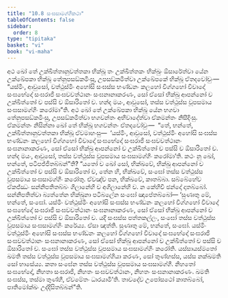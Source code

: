 ```yaml
---
title: "10.8 සංඝසාමග්ගීකථා"
tableOfContents: false
sidebar:
  order: 8
type: "tipitaka"
basket: "vi"
book: "vi-maha"
---
```



<DynamicBreadcrumb />

<Division number="475" book="vi-maha">

<Paragraph number="2015" book="vi-maha">
අථ ඛෝ තේ උක්ඛිත්තානුවත්තකා භික්ඛූ තං උක්ඛිත්තකං භික්ඛුං ඕසාරේත්වා යේන උක්ඛේපකා භික්ඛූ තේනුපසඞ්කමිංසු, උපසඞ්කමිත්වා උක්ඛේපකේ භික්ඛූ ඒතදවෝචුං—  “යස්මිං, ආවුසෝ, වත්ථුස්මිං අහෝසි සංඝස්ස භණ්ඩනං කලහෝ විග්ගහෝ විවාදෝ සංඝභේදෝ සංඝරාජි සංඝවවත්ථානං සංඝනානාකරණං, සෝ ඒසෝ භික්ඛු ආපන්නෝ ච උක්ඛිත්තෝ ච පස්සි ච ඕසාරිතෝ ච. හන්ද මයං, ආවුසෝ, තස්ස වත්ථුස්ස වූපසමාය සංඝසාමග්ගිං කරෝමා”ති.
</Paragraph>

<Paragraph number="2016" book="vi-maha">
අථ ඛෝ තේ උක්ඛේපකා භික්ඛූ යේන භගවා තේනුපසඞ්කමිංසු, උපසඞ්කමිත්වා භගවන්තං අභිවාදේත්වා ඒකමන්තං නිසීදිංසු. ඒකමන්තං නිසින්නා ඛෝ තේ භික්ඛූ භගවන්තං ඒතදවෝචුං—  “තේ, භන්තේ, උක්ඛිත්තානුවත්තකා භික්ඛූ ඒවමාහංසු—  ‘යස්මිං, ආවුසෝ, වත්ථුස්මිං අහෝසි සංඝස්ස භණ්ඩනං කලහෝ විග්ගහෝ විවාදෝ සංඝභේදෝ සංඝරාජි සංඝවවත්ථානං සංඝනානාකරණං, සෝ ඒසෝ භික්ඛු ආපන්නෝ ච උක්ඛිත්තෝ ච පස්සි ච ඕසාරිතෝ ච. හන්ද මයං, ආවුසෝ, තස්ස වත්ථුස්ස වූපසමාය සංඝසාමග්ගිං කරෝමා’ති. කථං නු ඛෝ, භන්තේ, පටිපජ්ජිතබ්බන්”ති? “යතෝ ච ඛෝ සෝ, භික්ඛවේ, භික්ඛු ආපන්නෝ ච උක්ඛිත්තෝ ච පස්සි ච ඕසාරිතෝ ච, තේන හි, භික්ඛවේ, සංඝෝ තස්ස වත්ථුස්ස වූපසමාය සංඝසාමග්ගිං කරෝතු. ඒවඤ්ච පන, භික්ඛවේ, කාතබ්බා. සබ්බේහේව ඒකජ්ඣං සන්නිපතිතබ්බං ගිලානේහි ච අගිලානේහි ච. න කේහිචි ඡන්දෝ දාතබ්බෝ. සන්නිපතිත්වා බ්‍යත්තේන භික්ඛුනා පටිබලේන සංඝෝ ඤාපේතබ්බෝ—
</Paragraph>

<Paragraph number="2017" book="vi-maha">
‘සුණාතු මේ, භන්තේ, සංඝෝ. යස්මිං වත්ථුස්මිං අහෝසි සංඝස්ස භණ්ඩනං කලහෝ විග්ගහෝ විවාදෝ සංඝභේදෝ සංඝරාජි සංඝවවත්ථානං සංඝනානාකරණං, සෝ ඒසෝ භික්ඛු ආපන්නෝ ච උක්ඛිත්තෝ ච පස්සි ච ඕසාරිතෝ ච. යදි සංඝස්ස පත්තකල්ලං, සංඝෝ තස්ස වත්ථුස්ස වූපසමාය සංඝසාමග්ගිං කරේය්‍ය. ඒසා ඤත්ති.
</Paragraph>

<Paragraph number="2018" book="vi-maha">
සුණාතු මේ, භන්තේ, සංඝෝ. යස්මිං වත්ථුස්මිං අහෝසි සංඝස්ස භණ්ඩනං කලහෝ විග්ගහෝ විවාදෝ සංඝභේදෝ සංඝරාජි සංඝවවත්ථානං සංඝනානාකරණං, සෝ ඒසෝ භික්ඛු ආපන්නෝ ච උක්ඛිත්තෝ ච පස්සි ච ඕසාරිතෝ ච. සංඝෝ තස්ස වත්ථුස්ස වූපසමාය සංඝසාමග්ගිං කරෝති. යස්සායස්මතෝ ඛමති තස්ස වත්ථුස්ස වූපසමාය සංඝසාමග්ගියා කරණං, සෝ තුණ්හස්ස, යස්ස නක්ඛමති සෝ භාසේය්‍ය.
</Paragraph>

<Paragraph number="2019" book="vi-maha">
කතා සංඝේන තස්ස වත්ථුස්ස වූපසමාය සංඝසාමග්ගී. නිහතෝ සංඝභේදෝ, නිහතා සංඝරාජි, නිහතං සංඝවවත්ථානං, නිහතං සංඝනානාකරණං. ඛමති සංඝස්ස, තස්මා තුණ්හී, ඒවමේතං ධාරයාමී’ති.
</Paragraph>

<Paragraph number="2020" book="vi-maha">
තාවදේව උපෝසථෝ කාතබ්බෝ, පාතිමෝක්ඛං උද්දිසිතබ්බන්”ති.
</Paragraph>
</Division>